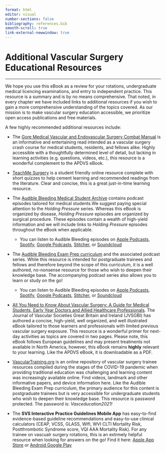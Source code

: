 ```yaml
---
format: html
editor: visual
number-sections: false
bibliography: references.bib
smooth-scroll: true
link-external-newwindow: true
---
```


# Additional Vascular Surgery Educational Resources {.unnumbered}

------------------------------------------------------------------------

We hope you use this eBook as a review for your rotations, undergraduate medical licencing examinations, and entry to independent practice. This resource is a summary and is by no means comprehensive. That noted, in every chapter we have included links to additional resources if you wish to gain a more comprehensive understanding of the topics covered. As our mission is to make vascular surgery education accessible, we prioritize open access publications and free materials.

A few highly recommended additional resources include:

-   The [Gore Medical Vascular and Endovascular Surgery Combat Manual](https://www.goremedical.com/combat-manual) is an informative and entertaining read intended as a vascular surgery crash course for medical students, residents, and fellows alike. Highly accessible with a thoughtfully determined level of detail, but lacking in learning activities (e.g. questions, videos, etc.), this resource is a wonderful complement to the APDVS eBook.

-   [TeachMe Surgery](https://teachmesurgery.com/vascular/) is a student friendly online resource complete with short quizzes to help cement learning and recommended readings from the literature. Clear and concise, this is a great just-in-time learning resource.

-   The [Audible Bleeding Medical Student Archive](https://www.audiblebleeding.com/episodes-1/?tag=Medical+Student) contains podcast episodes tailored for medical students.We suggest paying special attention to the *Holding Pressure* series. Whereas this eBook is organized by disease, *Holding Pressure* episodes are organized by surgical procedure. These episodes contain a wealth of high-yield information and we will include links to *Holding Pressure* episodes throughout the eBook when applicable.

    -   You can listen to Audible Bleeding episodes on [Apple Podcasts](https://podcasts.apple.com/us/podcast/audible-bleeding/id1440614377), [Spotify](https://open.spotify.com/show/5EPvNmAGD38OCNB68rXBaJ), [Google Podcasts](https://podcasts.google.com/search/audible%20bleeding), [Stitcher](https://www.stitcher.com/show/audible-bleeding), or [Soundcloud](https://soundcloud.com/user-868527834)

-   The [Audible Bleeding Exam Prep curriculum](https://adam-mdmph.quarto.pub/vascular-surgery-exam-prep/) and the associated podcast series. While this resource is intended for postgraduate trainees and fellows and therefore beyond the scope of this curriculum, it is a well authored, no-nonsense resource for those who wish to deepen their knowledge base. The accompanying podcast series also allows you to learn or study on the go!

    -   You can listen to Audible Bleeding episodes on [Apple Podcasts](https://podcasts.apple.com/us/podcast/audible-bleeding/id1440614377), [Spotify](https://open.spotify.com/show/5EPvNmAGD38OCNB68rXBaJ), [Google Podcasts](https://podcasts.google.com/search/audible%20bleeding), [Stitcher](https://www.stitcher.com/show/audible-bleeding), or [Soundcloud](https://soundcloud.com/user-868527834)

-   [All You Need to Know About Vascular Surgery: A Guide for Medical Students, Early Year Doctors and Allied Healthcare Professionals](https://jvsgbi.com/all-you-need-to-know-about-vascular-surgery/). The Journal of Vascular Societies Great Britain and Ireland (JVSGBI) has authored a concise, high-yield, well organized, and well illustrated eBook tailored to those learners and professionals with limited previous vascular surgery exposure. This resource is a wonderful primer for next-day activities as topics are covered in two pages. Please note, this eBook follows European guidelines and may present treatments not available in North America, however, this eBook remains **highly** relevant to your learning. Like the APDVS eBook, it is downloadable as a PDF.

-   [VascularTraining.org](https://www.vasculartraining.org/) is an online repository of vascular surgery trainee resources compiled during the stages of the COVID-19 pandemic when providing traditional education was challenging and learning content was increasingly available online. Find videos, landmark and other informative papers, and device information here. Like the Audible Bleeding Exam Prep curriculum, the primary audience for this content is postgraduate trainees but is very accessible for undergraduate students who wish to deepen their knowledge base. This resource is password protected. The password is: *Vasceducation2021!*

-   The **SVS Interactive Practice Guidelines Mobile App** has easy-to-find evidence-based guideline recommendations and easy-to-use clinical calculators (CEAP, VCSS, GLASS, WIfI, WVI CLTI Mortality Risk, Postthrombotic Syndrome score, VQI AAA Mortality Risk). For any trainee on vascualr surgery rotations, this is an extrmely helpful resource when looking for answers on the go! Find it here: [Apple App Store](https://apps.apple.com/us/app/svs-ipg/id1014644425) or [Android Google Play](https://play.google.com/store/search?q=svs%20guidelines&c=apps&hl=en&gl=US)
